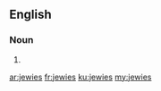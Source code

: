 ==English==

===Noun===
{{head|en|plural}}

# {{plural of|jewie|lang=en}}

[[ar:jewies]]
[[fr:jewies]]
[[ku:jewies]]
[[my:jewies]]